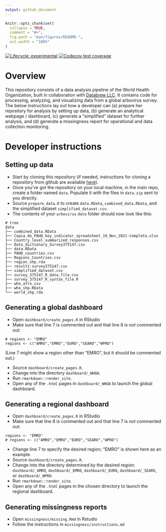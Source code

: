 ```yaml
---
output: github_document
---
```


<!-- README.md is generated from README.Rmd. Please edit that file -->

```r
knitr::opts_chunk$set(
  collapse = TRUE,
  comment = "#>",
  fig.path = "man/figures/README-",
  out.width = "100%"
)
```


<!-- badges: start -->
[![Lifecycle: experimental](https://img.shields.io/badge/lifecycle-experimental-orange.svg)](https://lifecycle.r-lib.org/articles/stages.html#experimental)
[![Codecov test coverage](https://codecov.io/gh/databrew/arbovirus/branch/main/graph/badge.svg)](https://codecov.io/gh/databrew/arbovirus?branch=main)
<!-- badges: end -->

# Overview

This repository consists of a data analysis pipeline of the World Health Organization, built in collaboration with [Databrew LLC](https://databrew.cc). It contains code for processing, analyzing, and visualizing data from a global arbovirus survey. The below instructions lay out how a developer can (a) prepare her repository for analysis by setting up data, (b) generate an analytical webpage / dashboard, (c) generate a "simplified" dataset for further analysis, and (d) generate a missingness report for operational and data collection monitoring.

# Developer instructions

## Setting up data

- Start by cloning this repository (if needed, instructions for cloning a repository from github are available [here](https://docs.github.com/en/repositories/creating-and-managing-repositories/cloning-a-repository)).
- Once you've got the repository on your local machine, in the main repo, create a folder named `data`. Populate it with the files in `data.zip` sent to you directly.
- Source `prepare_data.R` to create `data.RData`, `combined_data.RData`, and the simplified dataset `simplified_dataset.csv`. 
- The contents of your `arbovirus` `data` folder should now look like this:

```
# tree
data
├── combined_data.RData
├── Copia_de_PAHO_key_indicator_spreadsheet_19_Nov_2021-Completo.xlsx
├── Country_level_summarized_responses.csv
├── Data_dictionary_Survey375147.csv
├── data.RData
├── PAHO_countries.csv
├── Regions_Countries.csv
├── region_shp.rda
├── results-survey375147.csv
├── simplified_dataset.csv
├── survey_375147_R_data_file.csv
├── survey_375147_R_syntax_file.R
├── who_afro.csv
├── who_shp.RData
└── world_shp.rda
```

## Generating a global dashboard

- Open `dashboard/create_pages.R` in RStudio
- Make sure that line 7 is commented out and that line 8 is _not_ commented out:

```
# regions <- "EMRO"
regions <- c("AMRO","EMRO","EURO","SEARO","WPRO")
```

(Line 7 might show a region other than "EMRO", but it should be commented out.)

- Source `dashboard/create_pages.R`.
- Change into the directory `dashboard/_WHOA`.
- Run `rmarkdown::render_site`.
- Open any of the `.html` pages in `dashboard/_WHOA` to launch the global dashboard.

## Generating a regional dashboard

- Open `dashboard/create_pages.R` in RStudio
- Make sure that line 8 is commented out and that line 7 is _not_ commented out:

```
regions <- "EMRO"
# regions <- c("AMRO","EMRO","EURO","SEARO","WPRO")
```

- Change line 7 to specify the desired region; "EMRO" is shown here as an example.
- Source `dashboard/create_pages.R`.
- Change into the directory determined by the desired region: `dashboard/_AMRO`, `dashboard/_EMRO`, `dashboard/_EURO`, `dashboard/_SEARO`, or `dashboard/_WPRO`. 
- Run `rmarkdown::render_site`.
- Open any of the `.html` pages in the chosen directory to launch the regional dashboard.

## Generating missingness reports

- Open `missingness/missing.Rmd` in Rstudio  
- Follow the instructions in `missingness/instructions.md`  

